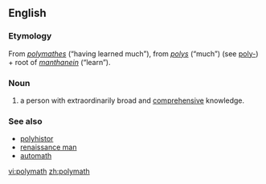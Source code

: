 {{see also|polymathist}}
==English==

===Etymology===
From {{Gr.}} ''[[polymathes]]'' (“having learned much”), from ''[[polys]]'' (“much”) (see [[poly-]]) + root of ''[[manthanein]]'' (“learn”).
<!-- Source The Online Etymology Dictionary http://www.etymonline.com/index.php?search=polymath&searchmode=none -->

===Noun===
{{en-noun}}

# a person with extraordinarily broad and [[comprehensive]] knowledge.

===See also===
* [[polyhistor]]
*[[renaissance man]]
*[[automath]]

[[vi:polymath]]
[[zh:polymath]]